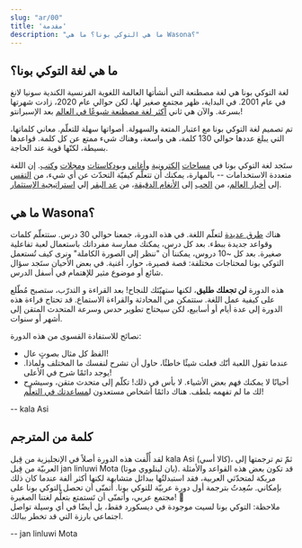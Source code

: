 ```yaml
---
slug: "ar/00"
title: 'مقدمة'
description: "ما هي التوكي بونا؟ ما هي Wasona؟"
---
```


## ما هي لغة التوكي بونا؟

لغة التوكي بونا هي لغة مصطنعة التي أنشأتها العالمة اللغوية الفرنسية الكندية سونيا لانغ في عام 2001. في البداية، ظهر مجتمع صغير لها، لكن حوالي عام 2020، زادت شهرتها بسرعة. والآن هي ثاني [أكثر لغة مصطنعة شيوعًا في العالم](https://tokipona.org/conlang_communities) بعد الإسبرانتو!

تم تصميم لغة التوكي بونا مع اعتبار المتعة والسهولة. أصواتها سهلة للتعلّم. معاني كلماتها، التي يبلغ عددها حوالي 130 كلمة، هي واسعة، وهناك شيء ممتع عن كل كلمة. قواعدها بسيطة، لكنّها قوية عند الحاجة.

ستَجد لغة التوكي بونا في [مساحات](https://discord.gg/ChC6qtVsSE) [إلكترونية](https://discord.gg/6zkugJFU4x) و[أغاني](https://www.youtube.com/playlist?list=PLeCE5N29ioyUbj_lvYm9IdGJnE2HPacVv) و[بودكاستات](https://www.youtube.com/playlist?list=PLjOmpMyMxd8Qs2mAXcLk817tQy_AQj09u) و[مجلات](https://liputenpo.org/) و[كتب](https://tokipona.org/). إن اللغة متعددة الاستخدامات -- بالمهارة، يمكنك أن تتعلّم كيفيّة التحدّث عن أي شيء، من [التقس](https://www.youtube.com/watch?v=J4fCq1aEAxA) إلى [أخبار العالم](https://www.youtube.com/watch?v=ljZfGt7PDxk)، من [الحب](https://www.youtube.com/watch?v=rr3ufODuIts) إلى [الأنغام الدقيقة](https://www.youtube.com/watch?v=fedFQIHREMo)، من [عد البقر](https://www.youtube.com/watch?v=xxClPfZDn-E) إلي [استراتيجية الإستثمار](https://www.youtube.com/watch?v=JIOT3bRzAGI).

## ما هي Wasona؟

هناك [طرق عديدة](/en/other-courses/) لتعلّم اللغة. في هذه الدورة، جمعنا حوالي 30 درس. ستتعلّم كلمات وقواعد جديدة ببطء. بعد كل درس، يمكنك ممارسة مفرداتك باستعمال لعبة تفاعلية صغيرة. بعد كل ~10 دروس، يمكننا أن "ننظر إلى الصورة الكاملة" ونرى كيف تُستعمل التوكي بونا لمحتاجات مختلفة: قصة قصيرة، حوار، أغنية. في بعض الأحيان ستَجد سؤال شائع أو موضوع مثير للإهتمام في أسفل الدرس.

هذه الدورة **لن تجعلك طليق**، لكنها ستهيّئك للنجاح! بعد القراءة و التدرّب، ستصبح مُطّلع على كيفية عمل اللغة. ستتمكن من المحادثة والقراءة الاستماع. قد تحتاج قراءة هذه الدورة إلى عدة أيام أو أسابيع، لكن سيحتاج تطوير حدس وسرعة المتحدث المتقن إلى أشهر أو سنوات.

نصائح للاستفادة القسوى من هذه الدورة:
* الفظ كل مثال بصوتٍ عال!
* عندما تقول اللعبة أنّك فعلت شيئًا خاطئًا، حاول أن تشرح لنفسك ما المختلف ولماذا. يوجد دائمًا شرح في الأعلى!
* أحيانًا لا يمكنك فهم بعض الأشياء. لا بأس في ذلك! تكلّم إلى متحدث متقن، وسيشرح لك ما لم تفهمه بلطف. هناك دائمًا أشخاص مستعدون ل[مساعدتك في التعلّم](https://discord.gg/ChC6qtVsSE)!

-- kala Asi

## كلمة من المترجم

لقد أُلِّفت هذه الدورة أصلاً في الإنجليزية من قِبل kala Asi (كالا أسي)، ثمّ تم ترجمتها إلى العربيّة من قِبل jan linluwi Mota (يان لينلووي موتا). قد تكون بعض هذه القواعد والأمثلة مربكة لمتحدّثي العربية، فقد استبدلتُها ببدائل متشابهة لكنها أكثر ألفة عندما كان ذلك بإمكاني. سُعِدتُ بترجمة أول دورة عربيّة للتوكي بونا. أتمنّى أن تحصل التوكي بونا على مجتمع عربي، وأتمنّى أن تَستمتع بتعلُّم لغتنا الصغيرة! 🩵  
ملاحظة: التوكي بونا لسيت موجودة في ديسكورد فقط، بل أيضًا في أي وسيلة تواصل اجتماعي بارزة التي قد تخطر ببالك.

-- jan linluwi Mota

